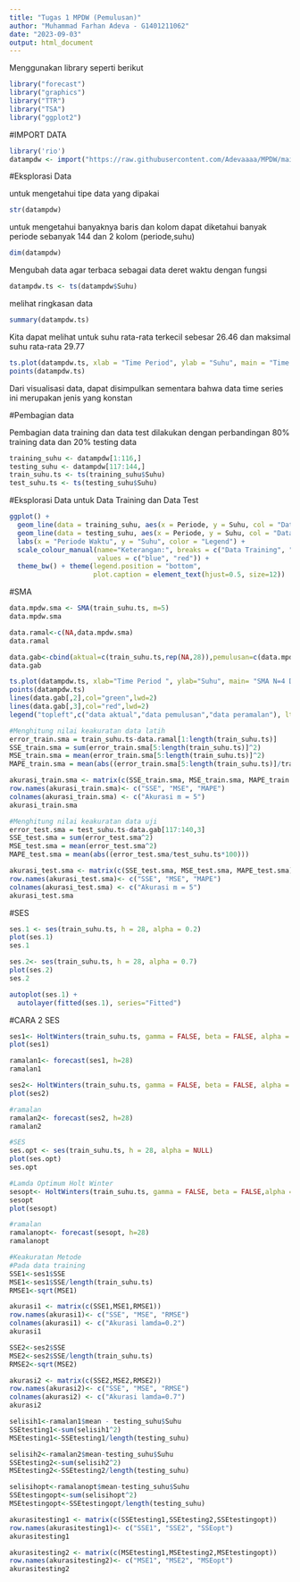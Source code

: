 ```yaml
---
title: "Tugas 1 MPDW (Pemulusan)"
author: "Muhammad Farhan Adeva - G1401211062"
date: "2023-09-03"
output: html_document
---
```

Menggunakan library seperti berikut
```r
library("forecast")
library("graphics")
library("TTR")
library("TSA")
library("ggplot2")
```

#IMPORT DATA
```r
library('rio')
datampdw <- import("https://raw.githubusercontent.com/Adevaaaa/MPDW/main/Data_Tugas/Data%20Tugas%20MPDW%201.csv")
```

#Eksplorasi Data

untuk mengetahui tipe data yang dipakai
```r
str(datampdw)
```

untuk mengetahui banyaknya baris dan kolom dapat diketahui banyak periode sebanyak 144 dan 2 kolom (periode,suhu)
```r
dim(datampdw)
```

Mengubah data agar terbaca sebagai data deret waktu dengan fungsi
```r
datampdw.ts <- ts(datampdw$Suhu)
```

melihat ringkasan data
```r
summary(datampdw.ts)
```
Kita dapat melihat untuk suhu rata-rata terkecil sebesar 26.46 dan maksimal suhu rata-rata 29.77


```r
ts.plot(datampdw.ts, xlab = "Time Period", ylab = "Suhu", main = "Time Series Suhu")
points(datampdw.ts)
```
Dari visualisasi data, dapat disimpulkan sementara bahwa data time series ini merupakan jenis yang konstan

#Pembagian data

Pembagian data training dan data test dilakukan dengan perbandingan 80% training data dan 20% testing data

```r
training_suhu <- datampdw[1:116,]
testing_suhu <- datampdw[117:144,]
train_suhu.ts <- ts(training_suhu$Suhu)
test_suhu.ts <- ts(testing_suhu$Suhu)
```

#Eksplorasi Data untuk Data Training dan Data Test

```r
ggplot() + 
  geom_line(data = training_suhu, aes(x = Periode, y = Suhu, col = "Data Training")) +
  geom_line(data = testing_suhu, aes(x = Periode, y = Suhu, col = "Data Test")) +
  labs(x = "Periode Waktu", y = "Suhu", color = "Legend") +
  scale_colour_manual(name="Keterangan:", breaks = c("Data Training", "Data Test"),
                      values = c("blue", "red")) + 
  theme_bw() + theme(legend.position = "bottom",
                     plot.caption = element_text(hjust=0.5, size=12))
```


#SMA
```r
data.mpdw.sma <- SMA(train_suhu.ts, m=5)
data.mpdw.sma
```

```r
data.ramal<-c(NA,data.mpdw.sma)
data.ramal
```

```r
data.gab<-cbind(aktual=c(train_suhu.ts,rep(NA,28)),pemulusan=c(data.mpdw.sma,rep(NA,28)),ramalan=c(data.ramal,rep(data.ramal[length(data.ramal)],27)))
data.gab 
```

```r
ts.plot(datampdw.ts, xlab="Time Period ", ylab="Suhu", main= "SMA N=4 Data Suhu")
points(datampdw.ts)
lines(data.gab[,2],col="green",lwd=2)
lines(data.gab[,3],col="red",lwd=2)
legend("topleft",c("data aktual","data pemulusan","data peramalan"), lty=8, col=c("black","green","red"), cex=0.5)
```

```r
#Menghitung nilai keakuratan data latih
error_train.sma = train_suhu.ts-data.ramal[1:length(train_suhu.ts)]
SSE_train.sma = sum(error_train.sma[5:length(train_suhu.ts)]^2)
MSE_train.sma = mean(error_train.sma[5:length(train_suhu.ts)]^2)
MAPE_train.sma = mean(abs((error_train.sma[5:length(train_suhu.ts)]/train_suhu.ts[5:length(train_suhu.ts)])*100))

akurasi_train.sma <- matrix(c(SSE_train.sma, MSE_train.sma, MAPE_train.sma))
row.names(akurasi_train.sma)<- c("SSE", "MSE", "MAPE")
colnames(akurasi_train.sma) <- c("Akurasi m = 5")
akurasi_train.sma
```

```r
#Menghitung nilai keakuratan data uji
error_test.sma = test_suhu.ts-data.gab[117:140,3]
SSE_test.sma = sum(error_test.sma^2)
MSE_test.sma = mean(error_test.sma^2)
MAPE_test.sma = mean(abs((error_test.sma/test_suhu.ts*100)))

akurasi_test.sma <- matrix(c(SSE_test.sma, MSE_test.sma, MAPE_test.sma))
row.names(akurasi_test.sma)<- c("SSE", "MSE", "MAPE")
colnames(akurasi_test.sma) <- c("Akurasi m = 5")
akurasi_test.sma
```

#SES
```r
ses.1 <- ses(train_suhu.ts, h = 28, alpha = 0.2)
plot(ses.1)
ses.1

ses.2<- ses(train_suhu.ts, h = 28, alpha = 0.7)
plot(ses.2)
ses.2
```

```r
autoplot(ses.1) +
  autolayer(fitted(ses.1), series="Fitted")
```

#CARA 2 SES
```r
ses1<- HoltWinters(train_suhu.ts, gamma = FALSE, beta = FALSE, alpha = 0.2)
plot(ses1)

ramalan1<- forecast(ses1, h=28)
ramalan1
```

```r
ses2<- HoltWinters(train_suhu.ts, gamma = FALSE, beta = FALSE, alpha = 0.7)
plot(ses2)

#ramalan
ramalan2<- forecast(ses2, h=28)
ramalan2
```

```r
#SES
ses.opt <- ses(train_suhu.ts, h = 28, alpha = NULL)
plot(ses.opt)
ses.opt

#Lamda Optimum Holt Winter
sesopt<- HoltWinters(train_suhu.ts, gamma = FALSE, beta = FALSE,alpha = NULL)
sesopt
plot(sesopt)

#ramalan
ramalanopt<- forecast(sesopt, h=28)
ramalanopt
```

```r
#Keakuratan Metode
#Pada data training
SSE1<-ses1$SSE
MSE1<-ses1$SSE/length(train_suhu.ts)
RMSE1<-sqrt(MSE1)

akurasi1 <- matrix(c(SSE1,MSE1,RMSE1))
row.names(akurasi1)<- c("SSE", "MSE", "RMSE")
colnames(akurasi1) <- c("Akurasi lamda=0.2")
akurasi1

SSE2<-ses2$SSE
MSE2<-ses2$SSE/length(train_suhu.ts)
RMSE2<-sqrt(MSE2)

akurasi2 <- matrix(c(SSE2,MSE2,RMSE2))
row.names(akurasi2)<- c("SSE", "MSE", "RMSE")
colnames(akurasi2) <- c("Akurasi lamda=0.7")
akurasi2
```

```r
selisih1<-ramalan1$mean - testing_suhu$Suhu
SSEtesting1<-sum(selisih1^2)
MSEtesting1<-SSEtesting1/length(testing_suhu)

selisih2<-ramalan2$mean-testing_suhu$Suhu
SSEtesting2<-sum(selisih2^2)
MSEtesting2<-SSEtesting2/length(testing_suhu)

selisihopt<-ramalanopt$mean-testing_suhu$Suhu
SSEtestingopt<-sum(selisihopt^2)
MSEtestingopt<-SSEtestingopt/length(testing_suhu)

akurasitesting1 <- matrix(c(SSEtesting1,SSEtesting2,SSEtestingopt))
row.names(akurasitesting1)<- c("SSE1", "SSE2", "SSEopt")
akurasitesting1

akurasitesting2 <- matrix(c(MSEtesting1,MSEtesting2,MSEtestingopt))
row.names(akurasitesting2)<- c("MSE1", "MSE2", "MSEopt")
akurasitesting2
```
